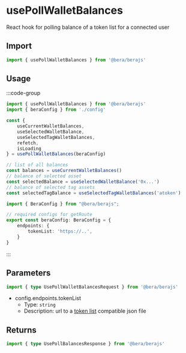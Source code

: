# usePollWalletBalances

React hook for polling balance of a token list for a connected user

## Import 

```ts
import { usePollWalletBalances } from '@bera/berajs'
```

## Usage

:::code-group
```ts twoslash [example.ts]
import { usePollWalletBalances } from '@bera/berajs'
import { beraConfig } from './config'

const {
    useCurrentWalletBalances,
    useSelectedWalletBalance,
    useSelectedTagWalletBalances,
    refetch,
    isLoading
} = usePollWalletBalances(beraConfig)

// list of all balances
const balances = useCurrentWalletBalances()
// balance of selected asset
const selectedBalance = useSelectedWalletBalance('0x...')
// balance of selected tag assets
const selectedTagBalance = useSelectedTagWalletBalances('atoken')

```
```ts twoslash [config.ts] filename="config.ts"
import { BeraConfig } from "@bera/berajs";

// required configs for getRoute
export const beraConfig: BeraConfig = {
    endpoints: {
        tokenList: 'https://..',
    }
}
```
:::


## Parameters
```ts
import { type UsePollWalletBalancesRequest } from '@bera/berajs'
```

- config.endpoints.tokenList
    - Type: `string`
    - Description: url to a [token list](https://tokenlists.org/) compatible json file
## Returns
```ts
import { type UsePollBalancesResponse } from '@bera/berajs'
```
